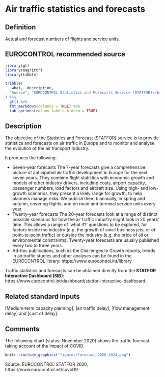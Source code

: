 # Air traffic statistics and forecasts

## Definition
Actual and forecast numbers of flights and service units.

## EUROCONTROL recommended source

```r
library(gt)
library(magrittr)
library(tibble)

tribble(
  ~what, ~description,
  "Source", "EUROCONTROL Statistics and Forecasts Service (STATFOR)</br> [https://www.eurocontrol.int/forecasting](https://www.eurocontrol.int/forecasting)"
) %>% 
  gt() %>% 
  fmt_markdown(columns = TRUE) %>% 
  tab_options(column_labels.hidden = TRUE)

```



## Description

The objective of the Statistics and Forecast (STATFOR) service is to provide statistics and forecasts on air traffic in Europe and to monitor and analyse the evolution of the air transport Industry.

It produces the following:

* Seven-year forecasts
  The 7-year forecasts give a comprehensive picture of anticipated
  air traffic development in Europe for the next seven years.
  They combine flight statistics with economic growth and models of
  other industry drivers, including costs, airport capacity,
  passenger numbers, load factors and aircraft size.
  Using high- and low-growth scenarios, they present a likely range
  for growth, to help planners manage risks.
  We publish them biannually, in spring and autumn, covering flights,
  and en route and terminal service units every year.
* Twenty-year forecasts
  The 20-year forecasts look at a range of distinct possible scenarios
  for how the air traffic industry might look in 20 years’ time.
  This allows a range of ‘what if?’ questions to be explored, for factors
  inside the industry (e.g. the growth of small business jets,
  or of point-to-point traffic) or outside the industry (e.g. the price
  of oil or environmental constraints).
  Twenty-year forecasts are usually published every two to three years.
* Ad-hoc publications, such as the Challenges to Growth reports,
  trends in air traffic studies and other analyses can be found
  in the EUROCONTROL library: https://www.eurocontrol.int/library

Traffic statistics and forecasts can be obtained directly from the 
**STATFOR Interactive Dashboard (SID)**: 
https://www.eurocontrol.int/dashboard/statfor-interactive-dashboard.


## Related standard inputs

[Medium-term capacity planning], [air traffic delay], [flow management delay]
and [cost of delay].


## Comments

The following chart (status: November 2020) shows the traffic forecast taking account of the impact of COVID.

```r
knitr::include_graphics("figures/forecast_2020-2024.png")
```

Source: EUROCONTROL STATFOR 2020, https://www.eurocontrol.int/covid19
